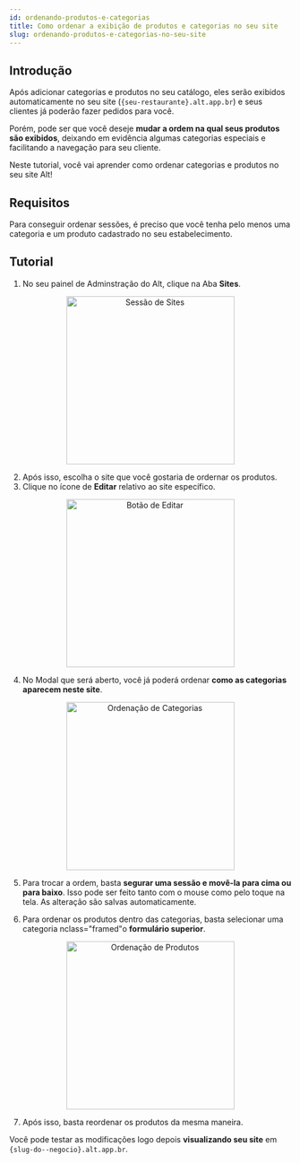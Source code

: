 ```yaml
---
id: ordenando-produtos-e-categorias
title: Como ordenar a exibição de produtos e categorias no seu site
slug: ordenando-produtos-e-categorias-no-seu-site
---
```


## Introdução

Após adicionar categorias e produtos no seu catálogo, eles serão exibidos automaticamente no seu site (`{seu-restaurante}.alt.app.br`) e seus clientes já poderão fazer pedidos para você.

Porém, pode ser que você deseje **mudar a ordem na qual seus produtos são exibidos**, deixando em evidência algumas categorias especiais e facilitando a navegação para seu cliente.

Neste tutorial, você vai aprender como ordenar categorias e produtos no seu site Alt!

## Requisitos

Para conseguir ordenar sessões, é preciso que você tenha pelo menos uma categoria e um produto cadastrado no seu estabelecimento.

## Tutorial

1. No seu painel de Adminstração do Alt, clique na Aba **Sites**.

<p align="center">
  <img class="framed" src="https://i.imgur.com/X6c58EL.png" width="300" alt="Sessão de Sites" />
</p>

2. Após isso, escolha o site que você gostaria de ordernar os produtos.
3. Clique no ícone de **Editar** relativo ao site específico.

<p align="center">
  <img src="https://i.imgur.com/5P6lOzY.png" width="300" alt="Botão de Editar" />
</p>

4. No Modal que será aberto, você já poderá ordenar **como as categorias aparecem neste site**.

<p align="center">
  <img class="framed" src="https://i.imgur.com/5RAsUdD.png" width="300" alt="Ordenação de Categorias" />
</p>

5. Para trocar a ordem, basta **segurar uma sessão e movê-la para cima ou para baixo**. Isso pode ser feito tanto com o mouse como pelo toque na tela. As alteração são salvas automaticamente.

6. Para ordenar os produtos dentro das categorias, basta selecionar uma categoria nclass="framed"o **formulário superior**.

<p align="center">
  <img class="framed"
  src="https://user-images.githubusercontent.com/18706156/96118141-79362280-0ec1-11eb-874a-4cf22f14da46.png" width="300" alt="Ordenação de Produtos" />
</p>

7. Após isso, basta reordenar os produtos da mesma maneira.

Você pode testar as modificações logo depois **visualizando seu site** em `{slug-do--negocio}.alt.app.br`.

<Feedback
  pageId="ordenando-produtos-e-categorias"
  title="Como ordenar a exibição de produtos e categorias no seu site"
/>
